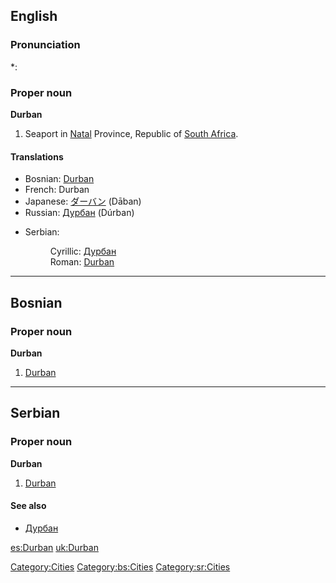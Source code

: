==English==
{{wikipedia}}

===Pronunciation===
*: {{rhymes|ɜː(r)bən}}

===Proper noun===
'''Durban'''

# Seaport in [[Natal]] Province, Republic of [[South Africa]].

====Translations====
{{trans-top|city in South Africa}}
* Bosnian: [[#Bosnian|Durban]] {{m}}
* French: Durban
* Japanese: [[ダーバン]] (Dāban)
* Russian: [[Дурбан]] (Dúrban) {{m}}
{{trans-mid}}
* Serbian:
*: Cyrillic: [[Дурбан#Serbian|Дурбан]] {{m}}
*: Roman: [[#Serbian|Durban]] {{m}}
{{trans-bottom}}

[[Category:Cities]]

----

==Bosnian==

===Proper noun===
'''Durban''' {{m}}

# [[Durban#English|Durban]]

[[Category:bs:Cities]]

----

==Serbian==

===Proper noun===
'''Durban''' {{m}}

# [[Durban#English|Durban]]

====See also====
* [[Дурбан#Serbian|Дурбан]]

[[Category:sr:Cities]]

[[es:Durban]]
[[uk:Durban]]